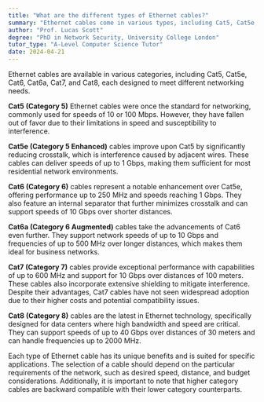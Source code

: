 ```yaml
---
title: "What are the different types of Ethernet cables?"
summary: "Ethernet cables come in various types, including Cat5, Cat5e, Cat6, Cat6a, Cat7, and Cat8."
author: "Prof. Lucas Scott"
degree: "PhD in Network Security, University College London"
tutor_type: "A-Level Computer Science Tutor"
date: 2024-04-21
---
```


Ethernet cables are available in various categories, including Cat5, Cat5e, Cat6, Cat6a, Cat7, and Cat8, each designed to meet different networking needs.

**Cat5 (Category 5)** Ethernet cables were once the standard for networking, commonly used for speeds of $10$ or $100$ Mbps. However, they have fallen out of favor due to their limitations in speed and susceptibility to interference.

**Cat5e (Category 5 Enhanced)** cables improve upon Cat5 by significantly reducing crosstalk, which is interference caused by adjacent wires. These cables can deliver speeds of up to $1$ Gbps, making them sufficient for most residential network environments.

**Cat6 (Category 6)** cables represent a notable enhancement over Cat5e, offering performance up to $250$ MHz and speeds reaching $1$ Gbps. They also feature an internal separator that further minimizes crosstalk and can support speeds of $10$ Gbps over shorter distances.

**Cat6a (Category 6 Augmented)** cables take the advancements of Cat6 even further. They support network speeds of up to $10$ Gbps and frequencies of up to $500$ MHz over longer distances, which makes them ideal for business networks.

**Cat7 (Category 7)** cables provide exceptional performance with capabilities of up to $600$ MHz and support for $10$ Gbps over distances of $100$ meters. These cables also incorporate extensive shielding to mitigate interference. Despite their advantages, Cat7 cables have not seen widespread adoption due to their higher costs and potential compatibility issues.

**Cat8 (Category 8)** cables are the latest in Ethernet technology, specifically designed for data centers where high bandwidth and speed are critical. They can support speeds of up to $40$ Gbps over distances of $30$ meters and can handle frequencies up to $2000$ MHz.

Each type of Ethernet cable has its unique benefits and is suited for specific applications. The selection of a cable should depend on the particular requirements of the network, such as desired speed, distance, and budget considerations. Additionally, it is important to note that higher category cables are backward compatible with their lower category counterparts.
    